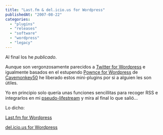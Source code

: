 ```yaml
---
title: "Last.fm & del.icio.us for Wordpress"
publishedAt: "2007-08-22"
categories: 
  - "plugins"
  - "releases"
  - "software"
  - "wordpress"
  - "legacy"
---
```


Al final los he _publicado_.

Aunque son vergonzosamente parecidos a [Twitter for Wordpress](http://rick.jinlabs.com/code/twitter) e igualmente basados en el estupendo [Pownce for Wordpress](http://cavemonkey50.com/code/pownce/) de [Cavemonkey50](http://cavemonkey50.com/) he liberado estos mini-plugins por si a alguien les son útiles.

Yo en principio solo quería unas funciones sencillitas para recoger RSS e integrarlos en mi [pseudo-lifestream](http://rick.jinlabs.com/autor) y mira al final lo que salió...

Lo dicho:

[Last.fm for Wordpress](http://rick.jinlabs.com/code/lastfm)

[del.icio.us for Wordpress](http://rick.jinlabs.com/code/delicious)
